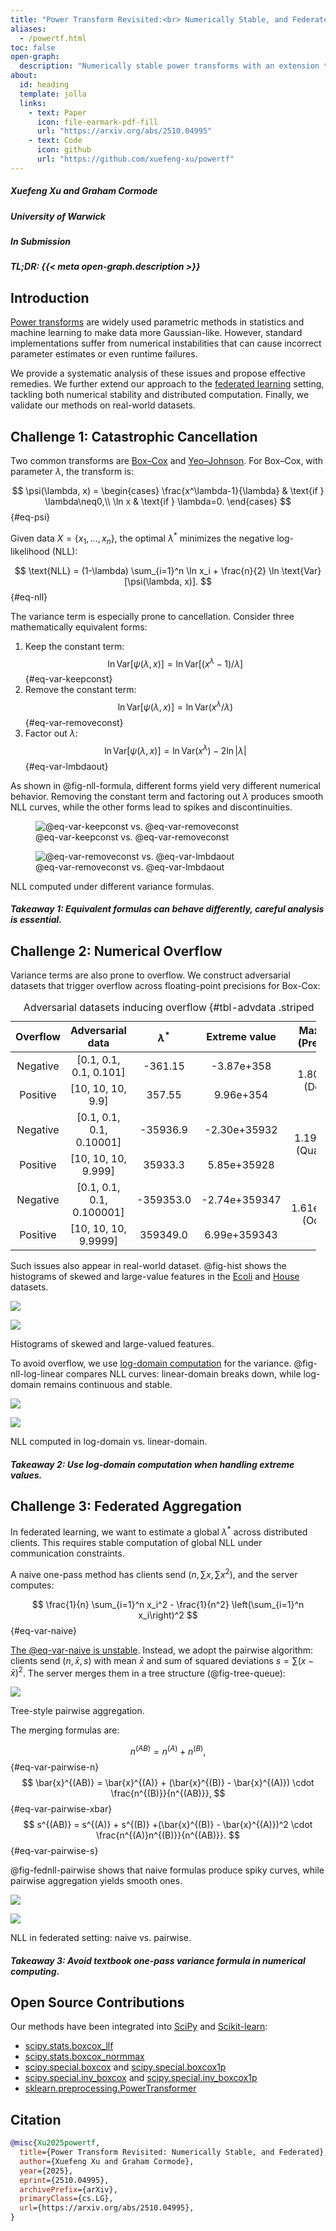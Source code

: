 ```yaml
---
title: "Power Transform Revisited:<br> Numerically Stable, and Federated"
aliases:
  - /powertf.html
toc: false
open-graph:
  description: "Numerically stable power transforms with an extension to federated learning."
about:
  id: heading
  template: jolla
  links:
    - text: Paper
      icon: file-earmark-pdf-fill
      url: "https://arxiv.org/abs/2510.04995"
    - text: Code
      icon: github
      url: "https://github.com/xuefeng-xu/powertf"
---
```


:::{#heading}
:::{.center}

##### Xuefeng Xu and Graham Cormode

##### University of Warwick

##### In Submission

:::
:::

##### **TL;DR**: {{< meta open-graph.description >}}

## Introduction

[Power transforms](https://en.wikipedia.org/wiki/Power_transform) are widely used parametric methods in statistics and machine learning to make data more Gaussian-like. However, standard implementations suffer from numerical instabilities that can cause incorrect parameter estimates or even runtime failures.

We provide a systematic analysis of these issues and propose effective remedies. We further extend our approach to the [federated learning](https://en.wikipedia.org/wiki/Federated_learning) setting, tackling both numerical stability and distributed computation. Finally, we validate our methods on real-world datasets.

## Challenge 1: Catastrophic Cancellation

Two common transforms are [Box–Cox](https://en.wikipedia.org/wiki/Power_transform#Box–Cox_transformation) and [Yeo–Johnson](https://en.wikipedia.org/wiki/Power_transform#Yeo–Johnson_transformation). For Box–Cox, with parameter $\lambda$, the transform is:

$$
\psi(\lambda, x) =
\begin{cases}
\frac{x^\lambda-1}{\lambda} & \text{if } \lambda\neq0,\\
\ln x & \text{if } \lambda=0.
\end{cases}
$$ {#eq-psi}

Given data $X = \{x_1,\dots,x_n\}$, the optimal $\lambda^*$ minimizes the negative log-likelihood (NLL):

$$
\text{NLL} = (1-\lambda) \sum_{i=1}^n \ln x_i
+ \frac{n}{2} \ln \text{Var}[\psi(\lambda, x)].
$$ {#eq-nll}

The variance term is especially prone to cancellation. Consider three mathematically equivalent forms:

1. Keep the constant term:
$$
\ln \text{Var}[\psi(\lambda, x)] = \ln \text{Var}[(x^\lambda - 1) / \lambda]
$$ {#eq-var-keepconst}
2. Remove the constant term:
$$
\ln \text{Var}[\psi(\lambda, x)] = \ln \text{Var}(x^\lambda / \lambda)
$$ {#eq-var-removeconst}
3. Factor out $\lambda$:
$$
\ln \text{Var}[\psi(\lambda, x)] = \ln \text{Var}(x^\lambda) - 2\ln |\lambda|
$$ {#eq-var-lmbdaout}

As shown in @fig-nll-formula, different forms yield very different numerical behavior. Removing the constant term and factoring out $\lambda$ produces smooth NLL curves, while the other forms lead to spikes and discontinuities.

::: {#fig-nll-formula layout-ncol=2}

![@eq-var-keepconst vs. @eq-var-removeconst](img/formula-const.svg){fig-align="center"}

![@eq-var-removeconst vs. @eq-var-lmbdaout](img/formula-lmb.svg){fig-align="center"}

NLL computed under different variance formulas.
:::

#### *Takeaway 1: Equivalent formulas can behave differently, careful analysis is essential.*

## Challenge 2: Numerical Overflow

Variance terms are also prone to overflow. We construct adversarial datasets that trigger overflow across floating-point precisions for Box-Cox:

+----------+---------------------------+-------------+---------------+------------------------+
| Overflow | Adversarial data          | $\lambda^*$ | Extreme value | Max Value (Precision)  |
+:========:+:=========================:+:===========:+:=============:+:======================:+
| Negative | [0.1, 0.1, 0.1, 0.101]    | -361.15     | -3.87e+358    |                        |
+----------+---------------------------+-------------+---------------+ 1.80e+308 (Double)     |
| Positive | [10, 10, 10, 9.9]         | 357.55      | 9.96e+354     |                        |
+----------+---------------------------+-------------+---------------+------------------------+
| Negative | [0.1, 0.1, 0.1, 0.10001]  | -35936.9    | -2.30e+35932  |                        |
+----------+---------------------------+-------------+---------------+ 1.19e+4932 (Quadruple) |
| Positive | [10, 10, 10, 9.999]       | 35933.3     | 5.85e+35928   |                        |
+----------+---------------------------+-------------+---------------+------------------------+
| Negative | [0.1, 0.1, 0.1, 0.100001] | -359353.0   | -2.74e+359347 |                        |
+----------+---------------------------+-------------+---------------+ 1.61e+78913 (Octuple)  |
| Positive | [10, 10, 10, 9.9999]      | 359349.0    | 6.99e+359343  |                        |
+----------+---------------------------+-------------+---------------+------------------------+

: Adversarial datasets inducing overflow {#tbl-advdata .striped .hover}


Such issues also appear in real-world dataset. @fig-hist shows the histograms of skewed and  large-value features in the [Ecoli](https://archive.ics.uci.edu/dataset/39/ecoli) and [House](https://www.kaggle.com/competitions/house-prices-advanced-regression-techniques/data) datasets.

::: {#fig-hist layout-ncol=2}

![](img/hist-ecoli-lip.svg){fig-align="center"}

![](img/hist-house-YrSold.svg){fig-align="center"}

Histograms of skewed and large-valued features.
:::

To avoid overflow, we use [log-domain computation](/blog/power-transform.qmd) for the variance. @fig-nll-log-linear compares NLL curves: linear-domain breaks down, while log-domain remains continuous and stable.

::: {#fig-nll-log-linear layout-ncol=2}

![](img/nll-yj-ecoli-lip.svg){fig-align="center"}

![](img/nll-bc-house-YrSold.svg){fig-align="center"}

NLL computed in log-domain vs. linear-domain.
:::

#### *Takeaway 2: Use log-domain computation when handling extreme values.*

## Challenge 3: Federated Aggregation

In federated learning, we want to estimate a global $\lambda^*$ across distributed clients. This requires stable computation of global NLL under communication constraints.

A naive one-pass method has clients send $(n, \sum x, \sum x^2)$, and the server computes:

$$
\frac{1}{n} \sum_{i=1}^n x_i^2 - \frac{1}{n^2} \left(\sum_{i=1}^n x_i\right)^2
$$ {#eq-var-naive}

[The @eq-var-naive is unstable](/blog/variance.qmd). Instead, we adopt the pairwise algorithm: clients send $(n, \bar{x}, s)$ with mean $\bar{x}$ and sum of squared deviations $s=\sum(x-\bar{x})^2$. The server merges them in a tree structure (@fig-tree-queue):

::: {#fig-tree-queue}

![](img/tree-queue.svg){.preview-image}

Tree-style pairwise aggregation.
:::

The merging formulas are:

$$
n^{(AB)} = n^{(A)} + n^{(B)},
$$ {#eq-var-pairwise-n}
$$
\bar{x}^{(AB)} = \bar{x}^{(A)} + (\bar{x}^{(B)} - \bar{x}^{(A)}) \cdot \frac{n^{(B)}}{n^{(AB)}},
$$ {#eq-var-pairwise-xbar}
$$
s^{(AB)} = s^{(A)} + s^{(B)} +(\bar{x}^{(B)} - \bar{x}^{(A)})^2 \cdot \frac{n^{(A)}n^{(B)}}{n^{(AB)}}.
$$ {#eq-var-pairwise-s}

@fig-fednll-pairwise shows that naive formulas produce spiky curves, while pairwise aggregation yields smooth ones.

::: {#fig-fednll-pairwise layout-ncol=2}

![](img/fednll-bc-house-YrSold.svg){fig-align="center"}

![](img/fednll-yj-house-YrSold.svg){fig-align="center"}

NLL in federated setting: naive vs. pairwise.
:::

#### *Takeaway 3: Avoid textbook one-pass variance formula in numerical computing.*

## Open Source Contributions

Our methods have been integrated into [SciPy](https://www.scipy.org/) and [Scikit-learn](https://scikit-learn.org/):

- [scipy.stats.boxcox_llf](https://docs.scipy.org/doc/scipy/reference/generated/scipy.stats.boxcox_llf.html)
- [scipy.stats.boxcox_normmax](https://docs.scipy.org/doc/scipy/reference/generated/scipy.stats.boxcox_normmax.html)
- [scipy.special.boxcox](https://docs.scipy.org/doc/scipy/reference/generated/scipy.special.boxcox.html) and [scipy.special.boxcox1p](https://docs.scipy.org/doc/scipy/reference/generated/scipy.special.boxcox1p.html)
- [scipy.special.inv_boxcox](https://docs.scipy.org/doc/scipy/reference/generated/scipy.special.inv_boxcox.html) and [scipy.special.inv_boxcox1p](https://docs.scipy.org/doc/scipy/reference/generated/scipy.special.inv_boxcox1p.html)
- [sklearn.preprocessing.PowerTransformer](https://scikit-learn.org/stable/modules/generated/sklearn.preprocessing.PowerTransformer.html)

## Citation

```bibtex
@misc{Xu2025powertf,
  title={Power Transform Revisited: Numerically Stable, and Federated},
  author={Xuefeng Xu and Graham Cormode},
  year={2025},
  eprint={2510.04995},
  archivePrefix={arXiv},
  primaryClass={cs.LG},
  url={https://arxiv.org/abs/2510.04995},
}
```

